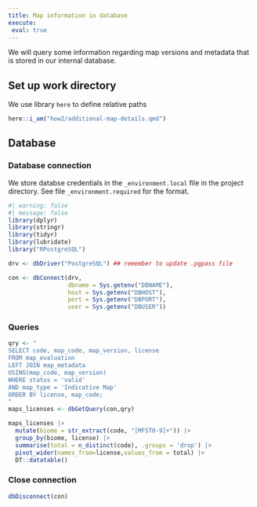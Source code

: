 ```yaml
---
title: Map information in database
execute: 
 eval: true
---
```


We will query some information regarding map versions and metadata that is stored in our internal database. 

## Set up work directory

We use library `here` to define relative paths
```r
here::i_am("how2/additional-map-details.qmd")
```

## Database

### Database connection

We store databse credentials in the `_environment.local` file in the project directory. See file `_environment.required` for the format. 

```r
#| warning: false
#| message: false
library(dplyr)
library(stringr)
library(tidyr)
library(lubridate)
library("RPostgreSQL")

drv <- dbDriver("PostgreSQL") ## remember to update .pgpass file

con <- dbConnect(drv, 
                 dbname = Sys.getenv("DBNAME"),
                 host = Sys.getenv("DBHOST"),
                 port = Sys.getenv("DBPORT"),
                 user = Sys.getenv("DBUSER"))

```
 
### Queries


```r

qry <- "
SELECT code, map_code, map_version, license 
FROM map_evaluation 
LEFT JOIN map_metadata 
USING(map_code, map_version) 
WHERE status = 'valid'
AND map_type = 'Indicative Map'
ORDER BY license, map_code;
"
maps_licenses <- dbGetQuery(con,qry)

maps_licenses |> 
  mutate(biome = str_extract(code, "[MFST0-9]+")) |> 
  group_by(biome, license) |> 
  summarise(total = n_distinct(code), .groups = 'drop') |> 
  pivot_wider(names_from=license,values_from = total) |>
  DT::datatable()
```

### Close connection
```r
dbDisconnect(con)
```